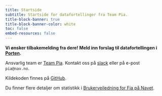 ```yaml
---
title: Startside
subtitle: Startside for datafortellinger fra Team Pia.
title-block-banner: true
title-block-banner-color: white
toc: false
embed-resources: false
---
```


**Vi ønsker tilbakemelding fra dere! Meld inn forslag til datafortellingen i [Porten](https://jira.adeo.no/plugins/servlet/desk/portal/541/create/4362).**

Ansvarlig team er [Team Pia](https://teamkatalog.nav.no/team/b347ac99-c382-4e5a-a1dd-532e91110e2a).
Kontakt oss på [slack](https://nav-it.slack.com/archives/C02DL347ZT2) eller på e-post `pia@nav.no`.

Kildekoden finnes på [GitHub](https://github.com/navikt/fia-datafortelling).

Du finner flere detaljer om statistikk i [Brukerveiledning for Fia på Navet](https://navno.sharepoint.com/sites/intranett-produktomrader-og-prosjekter/SitePages/FIA-brukerveiledning.aspx).